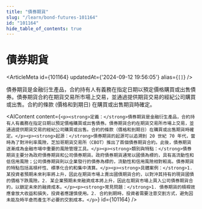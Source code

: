 ```yaml
---
title: "債券期貨"
slug: "/learn/bond-futures-101164"
id: "101164"
hide_table_of_contents: true
---
```



# 債券期貨

<ArticleMeta id={101164} updatedAt={'2024-09-12 19:56:05'} alias={`[]`} />
<div className='border-solid border-b border-t-0 my-4 border-[var(--ifm-color-gray-300)]' />

債券期貨是金融衍生產品，合約持有人有義務在指定日期以預定價格購買或出售債券。債券期貨合約在期貨交易所市場上交易，並通過提供期貨交易的經紀公司購買或出售。合約的條款 (價格和到期日) 在購買或出售期貨時確定。

<AIContent content={`<p><strong>定義：</strong>債券期貨是金融衍生產品，合約持有人有義務在指定日期以預定價格購買或出售債券。債券期貨合約在期貨交易所市場上交易，並通過提供期貨交易的經紀公司購買或出售。合約的條款（價格和到期日）在購買或出售期貨時確定。</p><p><strong>起源：</strong>債券期貨的起源可以追溯到 20 世紀 70 年代，當時為了對沖利率風險，芝加哥期貨交易所（CBOT）推出了首個債券期貨合約。此後，債券期貨逐漸成為金融市場中重要的風險管理工具。</p><p><strong>類別與特點：</strong>債券期貨主要分為政府債券期貨和公司債券期貨。政府債券期貨通常以國債為標的，具有高流動性和低信用風險；公司債券期貨則以企業發行的債券為標的，流動性和信用風險相對較高。債券期貨的特點包括高槓杆性、標準化合約和集中清算。</p><p><strong>具體案例：</strong>1. 某投資者預期未來利率將上升，因此在期貨市場上賣出國債期貨合約，以對沖其持有的現貨國債的價格下跌風險。2. 某企業預期未來融資成本將上升，因此在期貨市場上買入公司債券期貨合約，以鎖定未來的融資成本。</p><p><strong>常見問題：</strong>1. 債券期貨的槓桿效應會放大收益和損失，投資者應謹慎使用。2. 合約到期時，投資者需要注意交割方式，避免因未能及時平倉而產生不必要的交割成本。</p>`} id={101164} />
